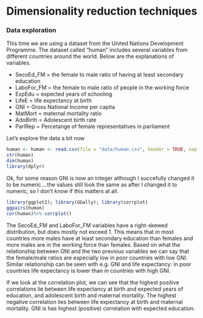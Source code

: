 # Dimensionality reduction techniques

### Data exploration

This time we are using a dataset from the United Nations Development Programme. The dataset called "human" includes several variables from different countries around the world. Below are the explanations of variables.

* SecoEd_FM = the female to male ratio of having at least secondary education
* LaboFor_FM = the female to male ratio of people in the working force
* ExpEdu = expected years of schooling
* LifeE = life expectancy at birth
* GNI = Gross National Income per capita
* MatMort = maternal mortality ratio
* AdoBirth = Adolescent birth rate
* ParlRep = Percetange of female representatives in parliament

Let's explore the data a bit now
```r
human <- human <- read.csv(file = "data/human.csv", header = TRUE, sep = ",", row.names = 1)
str(human)
dim(human)
library(dplyr)
``` 

Ok, for some reason GNI is now an integer although I succefully changed it to be numeric....the values still look the same as after I changed it to numeric, so I don't know if this matters at all.

```r
library(ggplot2); library(GGally); library(corrplot)
ggpairs(human)
cor(human)%>% corrplot()
```

The SecoEd_FM and LaboFor_FM variables have a right-skewed distribution, but does mostly not exceed 1. This means that in most countries more males have at least secondary education than females and more males are in the working force than females. Based on what the relationship between GNI and the two previous variables we can say that the female/male ratios are especially low in poor countries with low GNI. Similar relationship can be seen with e.g. GNI and life expectancy: in poor countries life expectancy is lower than in countries with high GNI. 

If we look at the correlation plot, we can see that the highest positive correlations lie between life expectancy at birth and expected years of education, and adolescent birth and maternal mortality. The highest negative correlation lies between life expectancy at birth and maternal mortality. GNI is has highest (positive) correlation with expected education.  